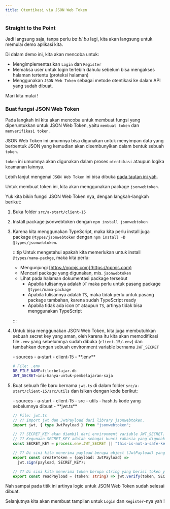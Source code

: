```yaml
---
title: Otentikasi via JSON Web Token
---
```



### Straight to the Point

Jadi langsung saja, tanpa perlu _ba bi bu_ lagi, kita akan langsung untuk memulai demo aplikasi kita.

Di dalam demo ini, kita akan mencoba untuk:

- Mengimplementasikan `Login` dan `Register`
- Memaksa user untuk login terlebih dahulu sebelum bisa mengakses halaman tertentu (proteksi halaman)
- Menggunakan `JSON Web Token` sebagai metode otentikasi ke dalam API yang sudah dibuat.

Mari kita mulai !

### Buat fungsi JSON Web Token

Pada langkah ini kita akan mencoba untuk membuat fungsi yang diperuntukkan untuk JSON Web Token, yaitu `membuat token` dan `memverifikasi token`.

JSON Web Token ini umumnya bisa digunakan untuk menyimpan data yang berbentuk JSON yang kemudian akan disembunyikan dalam bentuk sebuah `token`.

`token` ini umumnya akan digunakan dalam proses `otentikasi` ataupun logika keamanan lainnya.

Lebih lanjut mengenai `JSON Web Token` ini bisa dibuka [pada tautan ini yah](https://jwt.io/introduction/).

Untuk membuat token ini, kita akan menggunakan package `jsonwebtoken`.

Yuk kita bikin fungsi JSON Web Token nya, dengan langkah-langkah berikut:

1. Buka folder `src/a-start/client-15`
1. Install package jsonwebtoken dengan `npm install jsonwebtoken`
1. Karena kita menggunakan TypeScript, maka kita perlu install juga package `@types/jsonwebtoken` dengan `npm install -D @types/jsonwebtoken`.

   :::tip
   Untuk mengetahui apakah kita memerlukan untuk install `@types/nama-packge`, maka kita perlu:

   - Mengunjungi [https://npmjs.com](https://npmjs.com)
   - Mencari package yang digunakan, mis. `jsonwebtoken`
   - Lihat pada halaman dokumentasi package tersebut
     - Apabila tulisannya adalah `DT` maka perlu untuk pasang package `@types/nama-package`
     - Apabila tulisannya adalah `TS`, maka tidak perlu untuk pasang package tambahan, karena sudah TypeScript ready
     - Apabila tidak ada icon `DT` ataupun `TS`, artinya tidak bisa menggunakan TypeScript

   :::

1. Untuk bisa menggunakan JSON Web Token, kita juga membutuhkan sebuah secret key yang aman, oleh karena itu kita akan memodifikasi file `.env` yang sebelumnya sudah dibuka (`client-15/.env`) dan tambahkan dengan sebuah environment variable bernama `JWT_SECRET`

   <FileTree>
    - sources
        - a-start
          - client-15
              - **.env**
   </FileTree>

   ```sh
   # File: .env
   DB_FILE_NAME=file:belajar.db
   JWT_SECRET=ini-hanya-untuk-pembelajaran-saja
   ```

1. Buat sebuah file baru bernama `jwt.ts` di dalam folder `src/a-start/client-15/src/utils` dan isikan dengan kode berikut:

   <FileTree>
    - sources
        - a-start
          - client-15
              - src
                - utils
                  - hash.ts kode yang sebelumnya dibuat
                  - **jwt.ts**
   </FileTree>

   ```ts
   // File: jwt.ts
   // ?? Import jwt dan JwtPayload dari library jsonwebtoken.
   import jwt, { type JwtPayload } from "jsonwebtoken";

   // ?? SECRET_KEY akan diambil dari environment variable JWT_SECRET. Jika tidak ada, maka kita akan menggunakan string "this-is-not-a-safe-key".
   // ?? Kegunaan SECRET_KEY adalah sebagai kunci rahasia yang digunakan untuk mengenkripsi dan mendekripsi token.
   const SECRET_KEY = process.env.JWT_SECRET || "this-is-not-a-safe-key";

   // ?? Di sini kita menerima payload berupa object (JwtPayload) yang berisi data yang akan disimpan di dalam token.
   export const createToken = (payload: JwtPayload) =>
     jwt.sign(payload, SECRET_KEY);

   // ?? Di sini kita menerima token berupa string yang berisi token yang akan dibaca.
   export const readPayload = (token: string) => jwt.verify(token, SECRET_KEY);
   ```

Nah sampai pada titik ini artinya logic untuk JSON Web Token sudah selesai dibuat.

Selanjutnya kita akan membuat tampilan untuk `Login` dan `Register`-nya yah !